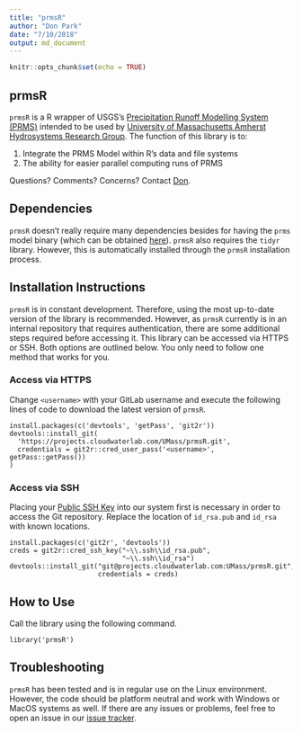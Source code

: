 ```yaml
---
title: "prmsR"
author: "Don Park"
date: "7/10/2018"
output: md_document
---
```


```r
knitr::opts_chunk$set(echo = TRUE)
```

## prmsR

`prmsR` is a R wrapper of USGS's [Precipitation Runoff Modelling System (PRMS)](https://wwwbrr.cr.usgs.gov/projects/SW_MoWS/PRMS.html) intended to be used by [University of Massachusetts Amherst Hydrosystems Research Group](http://blogs.umass.edu/hydrosystems/).  The function of this library is to:

1. Integrate the PRMS Model within R's data and file systems
2. The ability for easier parallel computing runs of PRMS

Questions?  Comments?  Concerns?  Contact [Don](mailto:donpark@umass.edu). 

## Dependencies

`prmsR` doesn't really require many dependencies besides for having the `prms` model binary (which can be obtained [here](https://wwwbrr.cr.usgs.gov/projects/SW_MoWS/PRMS.html)).  `prmsR` also requires the `tidyr` library.  However, this is automatically installed through the `prmsR` installation process.  

## Installation Instructions

`prmsR` is in constant development.  Therefore, using the most up-to-date version of the library is recommended.  However, as `prmsR` currently is in an internal repository that requires authentication, there are some additional steps required before accessing it.  This library can be accessed via HTTPS or SSH.  Both options are outlined below.  You only need to follow one method that works for you.  

### Access via HTTPS

Change `<username>` with your GitLab username and execute the following lines of code to download the latest version of `prmsR`.  

```
install.packages(c('devtools', 'getPass', 'git2r'))
devtools::install_git(
  'https://projects.cloudwaterlab.com/UMass/prmsR.git', 
  credentials = git2r::cred_user_pass('<username>', getPass::getPass())
)
```

### Access via SSH

Placing your [Public SSH Key](https://projects.cloudwaterlab.com/profile/keys) into our system first is necessary in order to access the Git repository.  Replace the location of `id_rsa.pub` and `id_rsa` with known locations.  

```
install.packages(c('git2r', 'devtools'))
creds = git2r::cred_ssh_key("~\\.ssh\\id_rsa.pub",
                            "~\\.ssh\\id_rsa")
devtools::install_git("git@projects.cloudwaterlab.com:UMass/prmsR.git",
                      credentials = creds)
```


## How to Use

Call the library using the following command.

```
library('prmsR')
```

## Troubleshooting

`prmsR` has been tested and is in regular use on the Linux environment.  However, the code should be platform neutral and work with Windows or MacOS systems as well.  If there are any issues or problems, feel free to open an issue in our [issue tracker](https://projects.cloudwaterlab.com/UMass/prmsR/issues).  






